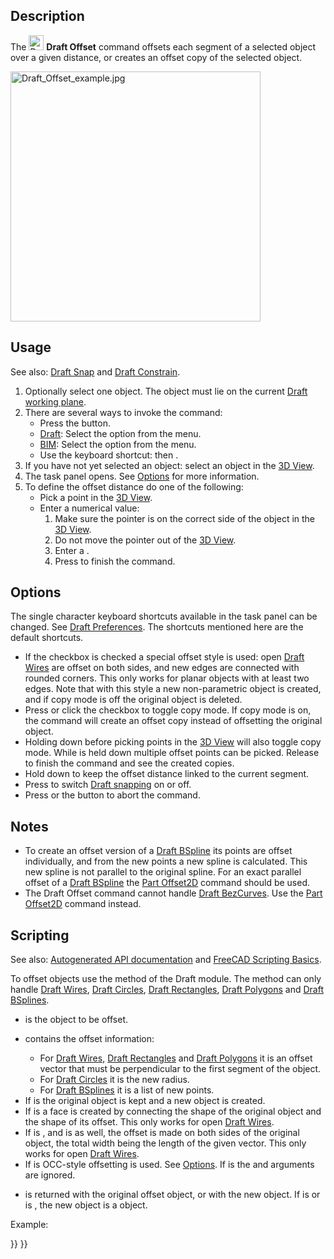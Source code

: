 <languages/>
<translate>

<!--T:16-->
{{Docnav
|[[Draft_Mirror|Mirror]]
|[[Draft_Trimex|Trimex]]
|[[Draft_Workbench|Draft]]
|IconL=Draft_Mirror.svg
|IconR=Draft_Trimex.svg
|IconC=Workbench_Draft.svg
}}

<!--T:1-->
{{GuiCommand
|Name=Draft Offset
|MenuLocation=Modification → Offset<br>Modify → Offset
|Workbenches=[[Draft_Workbench|Draft]], [[BIM_Workbench|BIM]]
|Shortcut={{KEY|O}} {{KEY|S}}
|SeeAlso=[[Part_Offset2D|Part Offset2D]]
}}

==Description== <!--T:2-->

<!--T:3-->
The [[Image:Draft_Offset.svg|24px]] '''Draft Offset''' command offsets each segment of a selected object over a given distance, or creates an offset copy of the selected object.

</translate>
[[Image:Draft_Offset_example.jpg|400px]]
<translate>
<!--T:13-->
{{Caption|Offsetting a Draft Wire}}

==Usage== <!--T:4-->

<!--T:20-->
See also: [[Draft_Snap|Draft Snap]] and [[Draft_Constrain|Draft Constrain]].

<!--T:5-->
# Optionally select one object. The object must lie on the current [[Draft_SelectPlane|Draft working plane]].
# There are several ways to invoke the command:
#* Press the {{Button|[[Image:Draft_Offset.svg|16px]] [[Draft_Offset|Offset]]}} button.
#* [[Draft_Workbench|Draft]]: Select the {{MenuCommand|Modification → [[Image:Draft_Offset.svg|16px]] Offset}} option from the menu.
#* [[BIM_Workbench|BIM]]: Select the {{MenuCommand|Modify → [[Image:Draft_Offset.svg|16px]] Offset}} option from the menu.
#* Use the keyboard shortcut: {{KEY|O}} then {{KEY|S}}.
# If you have not yet selected an object: select an object in the [[3D_View|3D View]].
# The {{MenuCommand|Offset}} task panel opens. See [[#Options|Options]] for more information.
# To define the offset distance do one of the following:
#* Pick a point in the [[3D_View|3D View]].
#* Enter a numerical value:
#*# Make sure the pointer is on the correct side of the object in the [[3D_View|3D View]].
#*# Do not move the pointer out of the [[3D_View|3D View]].
#*# Enter a {{MenuCommand|Distance}}.
#*# Press {{KEY|Enter}} to finish the command.

==Options== <!--T:6-->

<!--T:21-->
The single character keyboard shortcuts available in the task panel can be changed. See [[Draft_Preferences|Draft Preferences]]. The shortcuts mentioned here are the default shortcuts.

<!--T:7-->
* If the {{MenuCommand|OCC-style offset}} checkbox is checked a special offset style is used: open [[Draft_Wire|Draft Wires]] are offset on both sides, and new edges are connected with rounded corners. This only works for planar objects with at least two edges. Note that with this style a new non-parametric object is created, and if copy mode is off the original object is deleted.
* Press {{KEY|C}} or click the {{MenuCommand|Copy}} checkbox to toggle copy mode. If copy mode is on, the command will create an offset copy instead of offsetting the original object.
* Holding down {{KEY|Alt}} before picking points in the [[3D_View|3D View]] will also toggle copy mode. While {{KEY|Alt}} is held down multiple offset points can be picked. Release {{KEY|Alt}} to finish the command and see the created copies.
* Hold down {{KEY|Shift}} to keep the offset distance linked to the current segment.
* Press {{KEY|S}} to switch [[Draft_Snap|Draft snapping]] on or off.
* Press {{KEY|Esc}} or the {{Button|Close}} button to abort the command.

==Notes== <!--T:22-->

<!--T:23-->
* To create an offset version of a [[Draft_BSpline|Draft BSpline]] its points are offset individually, and from the new points a new  spline is calculated. This new spline is not parallel to the original spline. For an exact parallel offset of a [[Draft_BSpline|Draft BSpline]] the [[Part_Offset2D|Part Offset2D]] command should be used.
* The Draft Offset command cannot handle [[Draft_BezCurve|Draft BezCurves]]. Use the [[Part_Offset2D|Part Offset2D]] command instead.

==Scripting== <!--T:19-->

<!--T:8-->
See also: [https://freecad.github.io/SourceDoc/ Autogenerated API documentation] and [[FreeCAD Scripting Basics|FreeCAD Scripting Basics]].

<!--T:9-->
To offset objects use the {{incode|offset}} method of the Draft module. The method can only handle [[Draft_Wire|Draft Wires]], [[Draft_Circle|Draft Circles]], [[Draft_Rectangle|Draft Rectangles]], [[Draft_Polygon|Draft Polygons]] and [[Draft_BSpline|Draft BSplines]].

</translate>
{{Code|code=
offset_obj = offset(obj, delta, copy=False, bind=False, sym=False, occ=False)
}}
<translate>

<!--T:10-->
* {{incode|obj}} is the object to be offset.
* {{incode|delta}} contains the offset information:
** For [[Draft_Wire|Draft Wires]], [[Draft_Rectangle|Draft Rectangles]] and [[Draft_Polygon|Draft Polygons]] it is an offset vector that must be perpendicular to the first segment of the object.
** For [[Draft_Circle|Draft Circles]] it is the new radius.
** For [[Draft_BSpline|Draft BSplines]] it is a list of new points.
* If {{incode|copy}} is {{incode|True}} the original object is kept and a new object is created.
* If {{incode|bind}} is {{incode|True}} a face is created by connecting the shape of the original object and the shape of its offset. This only works for open [[Draft_Wire|Draft Wires]].
* If {{incode|sym}} is {{incode|True}}, and {{incode|bind}} is {{incode|True}} as well, the offset is made on both sides of the original object, the total width being the length of the given vector. This only works for open [[Draft_Wire|Draft Wires]].
* If {{incode|occ}} is {{incode|True}} OCC-style offsetting is used. See [[#Options|Options]]. If {{incode|occ}} is {{incode|True}} the {{incode|bind}} and {{incode|sym}} arguments are ignored.
* {{incode|offset_obj}} is returned with the original offset object, or with the new object. If  {{incode|bind}} is {{incode|True}} or {{incode|occ}} is {{incode|True}}, the new object is a {{incode|[[Part_Feature|Part::Feature]]}} object.

<!--T:11-->
Example:

</translate>
{{Code|code=
import FreeCAD as App
import Draft

doc = App.newDocument()

p1 = App.Vector(0, 0, 0)
p2 = App.Vector(1500, 2000, 0)
p3 = App.Vector(4000, 0, 0)

wire = Draft.make_wire([p1, p2, p3])
doc.recompute()

vector = App.Vector(-200, 150, 0)
offset1 = Draft.offset(wire, vector, copy=True, bind=True, sym=True)
offset2 = Draft.offset(wire, 3*vector, copy=True)
offset3 = Draft.offset(wire, 6*vector, copy=True)
offset4 = Draft.offset(wire, 9*vector, copy=True)
offset5 = Draft.offset(wire, 1.5*vector, copy=True, occ=True)

doc.recompute()
}}
<translate>


<!--T:15-->
{{Docnav
|[[Draft_Mirror|Mirror]]
|[[Draft_Trimex|Trimex]]
|[[Draft_Workbench|Draft]]
|IconL=Draft_Mirror.svg
|IconR=Draft_Trimex.svg
|IconC=Workbench_Draft.svg
}}

</translate>
{{Draft Tools navi{{#translation:}}}}
{{Userdocnavi{{#translation:}}}}